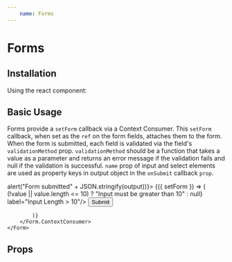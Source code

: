 ```yaml
---
    name: Forms
---
```




# Forms
## Installation
Using the react component:


## Basic Usage
Forms provide a `setForm` callback via a Context Consumer. This `setForm` callback, when set as the `ref` on the form fields, attaches them to the form. When the form is submitted, each field is validated via the field's `validationMethod` prop. `validationMethod` should be a function that takes a value as a parameter and returns an error message if the validation fails and null if the validation is successful.
`name` prop of input and select elements are used as property keys in output object in the `onSubmit` callback `prop`.

<Playground>
    <Form onSubmit={(output) => alert("Form submitted" + JSON.stringify(output))}>
        <Form.ContextConsumer>
            {({ setForm }) => (
                <React.Fragment>
                    <TextField ref={setForm}
                               id='#formTextField'
                               name='age'
                               validationMethod={ value => (!value || value.length <= 10) ? "Input must be greater than 10" : null}
                               label="Input Length > 10"/>
                    <Button type="submit">Submit</Button>
                </React.Fragment>

            )}
        </Form.ContextConsumer>
    </Form>
</Playground>

## Props
<PropsTable of={Form}/>

